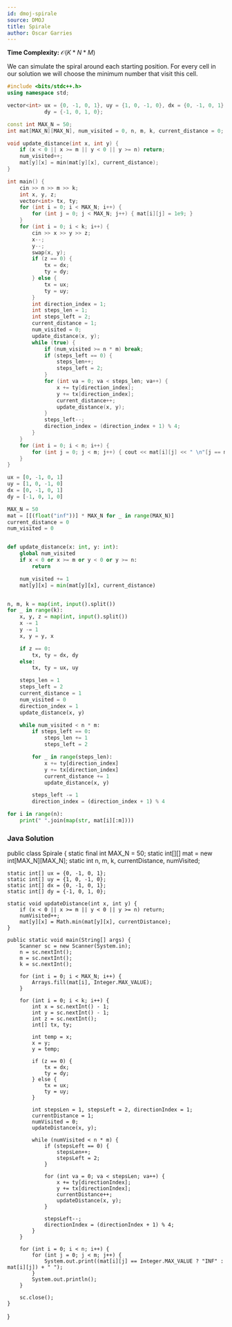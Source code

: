 ```yaml
---
id: dmoj-spirale
source: DMOJ
title: Spirale
author: Oscar Garries
---
```


**Time Complexity:** $\mathcal{O}(K*N*M)$

We can simulate the spiral around each starting position. For every cell in our solution
we will choose the minimum number that visit this cell.

<LanguageSection>
<CPPSection>

```cpp
#include <bits/stdc++.h>
using namespace std;

vector<int> ux = {0, -1, 0, 1}, uy = {1, 0, -1, 0}, dx = {0, -1, 0, 1},
            dy = {-1, 0, 1, 0};

const int MAX_N = 50;
int mat[MAX_N][MAX_N], num_visited = 0, n, m, k, current_distance = 0;

void update_distance(int x, int y) {
	if (x < 0 || x >= m || y < 0 || y >= n) return;
	num_visited++;
	mat[y][x] = min(mat[y][x], current_distance);
}

int main() {
	cin >> n >> m >> k;
	int x, y, z;
	vector<int> tx, ty;
	for (int i = 0; i < MAX_N; i++) {
		for (int j = 0; j < MAX_N; j++) { mat[i][j] = 1e9; }
	}
	for (int i = 0; i < k; i++) {
		cin >> x >> y >> z;
		x--;
		y--;
		swap(x, y);
		if (z == 0) {
			tx = dx;
			ty = dy;
		} else {
			tx = ux;
			ty = uy;
		}
		int direction_index = 1;
		int steps_len = 1;
		int steps_left = 2;
		current_distance = 1;
		num_visited = 0;
		update_distance(x, y);
		while (true) {
			if (num_visited >= n * m) break;
			if (steps_left == 0) {
				steps_len++;
				steps_left = 2;
			}
			for (int va = 0; va < steps_len; va++) {
				x += ty[direction_index];
				y += tx[direction_index];
				current_distance++;
				update_distance(x, y);
			}
			steps_left--;
			direction_index = (direction_index + 1) % 4;
		}
	}
	for (int i = 0; i < n; i++) {
		for (int j = 0; j < m; j++) { cout << mat[i][j] << " \n"[j == m - 1]; }
	}
}
```

</CPPSection>
<PySection>

```py
ux = [0, -1, 0, 1]
uy = [1, 0, -1, 0]
dx = [0, -1, 0, 1]
dy = [-1, 0, 1, 0]

MAX_N = 50
mat = [[(float("inf"))] * MAX_N for _ in range(MAX_N)]
current_distance = 0
num_visited = 0


def update_distance(x: int, y: int):
	global num_visited
	if x < 0 or x >= m or y < 0 or y >= n:
		return

	num_visited += 1
	mat[y][x] = min(mat[y][x], current_distance)


n, m, k = map(int, input().split())
for _ in range(k):
	x, y, z = map(int, input().split())
	x -= 1
	y -= 1
	x, y = y, x

	if z == 0:
		tx, ty = dx, dy
	else:
		tx, ty = ux, uy

	steps_len = 1
	steps_left = 2
	current_distance = 1
	num_visited = 0
	direction_index = 1
	update_distance(x, y)

	while num_visited < n * m:
		if steps_left == 0:
			steps_len += 1
			steps_left = 2

		for _ in range(steps_len):
			x += ty[direction_index]
			y += tx[direction_index]
			current_distance += 1
			update_distance(x, y)

		steps_left -= 1
		direction_index = (direction_index + 1) % 4

for i in range(n):
	print(" ".join(map(str, mat[i][:m])))
```

</PySection>
</LanguageSection>




### Java Solution


public class Spirale {
    static final int MAX_N = 50;
    static int[][] mat = new int[MAX_N][MAX_N];
    static int n, m, k, currentDistance, numVisited;

    static int[] ux = {0, -1, 0, 1};
    static int[] uy = {1, 0, -1, 0};
    static int[] dx = {0, -1, 0, 1};
    static int[] dy = {-1, 0, 1, 0};

    static void updateDistance(int x, int y) {
        if (x < 0 || x >= m || y < 0 || y >= n) return;
        numVisited++;
        mat[y][x] = Math.min(mat[y][x], currentDistance);
    }

    public static void main(String[] args) {
        Scanner sc = new Scanner(System.in);
        n = sc.nextInt();
        m = sc.nextInt();
        k = sc.nextInt();

        for (int i = 0; i < MAX_N; i++) {
            Arrays.fill(mat[i], Integer.MAX_VALUE);
        }

        for (int i = 0; i < k; i++) {
            int x = sc.nextInt() - 1;
            int y = sc.nextInt() - 1;
            int z = sc.nextInt();
            int[] tx, ty;

            int temp = x;
            x = y;
            y = temp;

            if (z == 0) {
                tx = dx;
                ty = dy;
            } else {
                tx = ux;
                ty = uy;
            }

            int stepsLen = 1, stepsLeft = 2, directionIndex = 1;
            currentDistance = 1;
            numVisited = 0;
            updateDistance(x, y);

            while (numVisited < n * m) {
                if (stepsLeft == 0) {
                    stepsLen++;
                    stepsLeft = 2;
                }

                for (int va = 0; va < stepsLen; va++) {
                    x += ty[directionIndex];
                    y += tx[directionIndex];
                    currentDistance++;
                    updateDistance(x, y);
                }

                stepsLeft--;
                directionIndex = (directionIndex + 1) % 4;
            }
        }

        for (int i = 0; i < n; i++) {
            for (int j = 0; j < m; j++) {
                System.out.print((mat[i][j] == Integer.MAX_VALUE ? "INF" : mat[i][j]) + " ");
            }
            System.out.println();
        }

        sc.close();
    }
}
